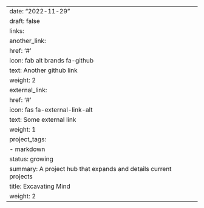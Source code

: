 ---
date: "2022-11-29"
draft: false
links:
  another_link:
    href: '#'
    icon: fab alt brands fa-github
    text: Another github link
    weight: 2
  external_link:
    href: '#'
    icon: fas fa-external-link-alt
    text: Some external link
    weight: 1
project_tags:
- markdown
status: growing
summary: A project hub that expands and details current projects
title: Excavating Mind
weight: 2
---